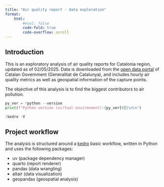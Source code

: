 ```yaml
---
title: "Air quality report - data exploration"
format: 
    html:
        #eval: false
        code-fold: true
        code-overflow: scroll
---
```


## Introduction

This is an exploratory analysis of air quality reports for Catalonia region, updated as of 02/05/2025. Data is downloaded from the [open data portal](https://administraciodigital.gencat.cat/ca/dades/dades-obertes/inici/index.html#googtrans(ca|en)) of Catalan Government (Generalitat de Catalunya), and includes hourly air quality metrics as well as geospatial information of the capture points.

The objective of this analysis is to find the biggest contributors to air pollution.

```python
py_ver = !python --version
print(f"Python version (virtual environment):{py_ver[0]}\n\n")

!kedro -V
```

## Project workflow

The analysis is structured around a [kedro](https://docs.kedro.org/en/stable/introduction/index.html) basic workflow, written in Python and uses the following packages:

- uv (package dependency manager)
- quarto (report renderer)
- pandas (data wrangling)
- altair (data visualization)
- geopandas (geospatial analysis)